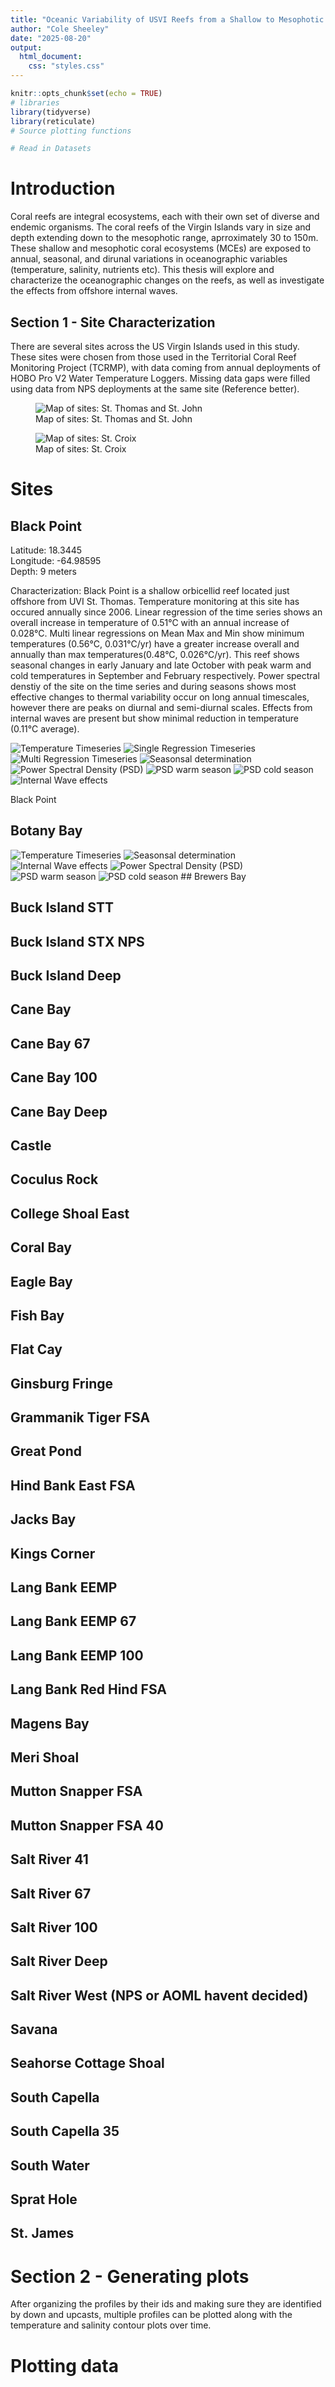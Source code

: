 ```yaml
---
title: "Oceanic Variability of USVI Reefs from a Shallow to Mesophotic Gradient"
author: "Cole Sheeley"
date: "2025-08-20"
output:
  html_document:
    css: "styles.css"
---
```


```r
knitr::opts_chunk$set(echo = TRUE)
# libraries
library(tidyverse)
library(reticulate)
# Source plotting functions

# Read in Datasets
```

# **Introduction**

Coral reefs are integral ecosystems, each with their own set of diverse and endemic organisms. The coral reefs of the Virgin Islands vary in size and depth extending down to the mesophotic range, aprroximately 30 to 150m. These shallow and mesophotic coral ecosystems (MCEs) are exposed to annual, seasonal, and dirunal variations in oceanographic variables (temperature, salinity, nutrients etc). This thesis will explore and characterize the oceanographic changes on the reefs, as well as investigate the effects from offshore internal waves.


## **Section 1 - Site Characterization**
There are several sites across the US Virgin Islands used in this study. These sites were chosen from those used in the Territorial Coral Reef Monitoring Project (TCRMP), with data coming from annual deployments of HOBO Pro V2 Water Temperature Loggers. Missing data gaps were filled using data from NPS deployments at the same site (Reference better).

![Map of sites: St. Thomas and St. John](C:/UVI/Doug/Thesis project/ABSOLUTE_FINAL_DATA/figure/STTSTJ.jpg)

![Map of sites: St. Croix](C:/UVI/Doug/Thesis project/ABSOLUTE_FINAL_DATA/figure/STX.jpg)

# Sites {.tabset}

## Black Point
Latitude: 18.3445  
Longitude: -64.98595  
Depth: 9 meters  

Characterization: Black Point is a shallow orbicellid reef located just offshore from UVI St. Thomas. Temperature monitoring at this site has occured annually since 2006. Linear regression of the time series shows an overall increase in temperature of 0.51°C with an annual increase of 0.028°C. Multi linear regressions on Mean Max and Min show minimum temperatures (0.56°C, 0.031°C/yr) have a greater increase overall and annually than max temperatures(0.48°C, 0.026°C/yr). This reef shows seasonal changes in early January and late October with peak warm and cold temperatures in September and February respectively. Power spectral denstiy of the site on the time series and during seasons shows most effective changes to thermal variability occur on long annual timescales, however there are peaks on diurnal and semi-diurnal scales. Effects from internal waves are present but show minimal reduction in temperature (0.11°C average).

![Temperature Timeseries](C:/UVI/Doug/Thesis project/ABSOLUTE_FINAL_DATA/SITES/Black Point/Temp_Black Point_combined_temperature_time_series.png)
![Single Regression Timeseries](C:/UVI/Doug/Thesis project/ABSOLUTE_FINAL_DATA/SITES/Black Point/Black Point_IW_REGRESSION.png)
![Multi Regression Timeseries](C:/UVI/Doug/Thesis project/ABSOLUTE_FINAL_DATA/SITES/Black Point/Black Point_IW_MULTI_REGRESSION.png)
![Seasonsal determination](C:/UVI/Doug/Thesis project/ABSOLUTE_FINAL_DATA/SITES/Black Point/Black Point_seasonal_plot.png)
![Power Spectral Density (PSD)](C:/UVI/Doug/Thesis project/ABSOLUTE_FINAL_DATA/SITES/Black Point/PSD_LT_Temp_Black Point_combined.png)
![PSD warm season](C:/UVI/Doug/Thesis project/ABSOLUTE_FINAL_DATA/SITES/Black Point/PSD_warm_Temp_Black Point_combined.png)
![PSD cold season](C:/UVI/Doug/Thesis project/ABSOLUTE_FINAL_DATA/SITES/Black Point/PSD_cold_Temp_Black Point_combined.png)
![Internal Wave effects](C:/UVI/Doug/Thesis project/ABSOLUTE_FINAL_DATA/SITES/Black Point/Black Point_NIW_IW_comparison.png)

Black Point 

## Botany Bay


![Temperature Timeseries]()
![Seasonsal determination]()
![Internal Wave effects]()
![Power Spectral Density (PSD)]()
![PSD warm season]()
![PSD cold season]()
## Brewers Bay

## Buck Island STT

## Buck Island STX NPS

## Buck Island Deep

## Cane Bay

## Cane Bay 67

## Cane Bay 100

## Cane Bay Deep

## Castle

## Coculus Rock

## College Shoal East

## Coral Bay

## Eagle Bay

## Fish Bay

## Flat Cay

## Ginsburg Fringe

## Grammanik Tiger FSA

## Great Pond

## Hind Bank East FSA

## Jacks Bay

## Kings Corner

## Lang Bank EEMP

## Lang Bank EEMP 67

## Lang Bank EEMP 100

## Lang Bank Red Hind FSA

## Magens Bay

## Meri Shoal

## Mutton Snapper FSA

## Mutton Snapper FSA 40

## Salt River 41

## Salt River 67

## Salt River 100

## Salt River Deep

## Salt River West (NPS or AOML havent decided)

## Savana

## Seahorse Cottage Shoal

## South Capella

## South Capella 35

## South Water

## Sprat Hole

## St. James

# Section 2 - Generating plots

After organizing the profiles by their ids and making sure they are identified by down and upcasts, multiple profiles can be plotted along with the temperature and salinity contour plots over time.

# Plotting data {.tabset}
